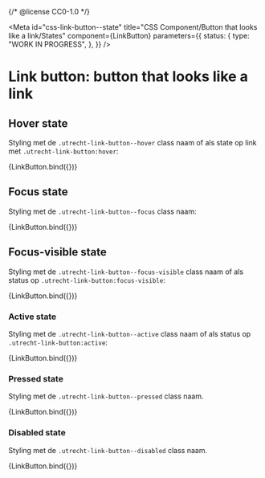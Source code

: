 {/* @license CC0-1.0 */}


<Meta
  id="css-link-button--state"
  title="CSS Component/Button that looks like a link/States"
  component={LinkButton}
  parameters={{
    status: {
      type: "WORK IN PROGRESS",
    },
  }}
/>

# Link button: button that looks like a link

## Hover state

Styling met de `.utrecht-link-button--hover` class naam of als state op link met `.utrecht-link-button:hover`:

<Canvas>
  <Story
    name="Hover"
    args={{
      ...exampleArgs,
      hover: true,
    }}
  >
    {LinkButton.bind({})}
  </Story>
</Canvas>

## Focus state

Styling met de `.utrecht-link-button--focus` class naam:

<Canvas>
  <Story
    name="Focus"
    args={{
      ...exampleArgs,
      focus: true,
    }}
  >
    {LinkButton.bind({})}
  </Story>
</Canvas>

## Focus-visible state

Styling met de `.utrecht-link-button--focus-visible` class naam of als status op `.utrecht-link-button:focus-visible`:

<Canvas>
  <Story
    name="Focus-visible"
    args={{
      ...exampleArgs,
      focus: true,
      focusVisible: true,
    }}
  >
    {LinkButton.bind({})}
  </Story>
</Canvas>

### Active state

Styling met de `.utrecht-link-button--active` class naam of als status op `.utrecht-link-button:active`:

<Canvas>
  <Story
    name="Active"
    args={{
      ...exampleArgs,
      active: true,
    }}
  >
    {LinkButton.bind({})}
  </Story>
</Canvas>

### Pressed state

Styling met de `.utrecht-link-button--pressed` class naam.

<Canvas>
  <Story
    name="Pressed"
    args={{
      ...exampleArgs,
      pressed: true,
    }}
  >
    {LinkButton.bind({})}
  </Story>
</Canvas>

### Disabled state

Styling met de `.utrecht-link-button--disabled` class naam.

<Canvas>
  <Story
    name="Disabled"
    args={{
      ...exampleArgs,
      disabled: true,
    }}
  >
    {LinkButton.bind({})}
  </Story>
</Canvas>
